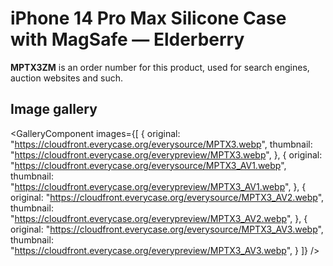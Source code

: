 
# iPhone 14 Pro Max Silicone Case with MagSafe — Elderberry

<Callout type='info' emoji='👉🏻'>**MPTX3ZM** is an order number for this product, used for search engines, auction websites and such.</Callout>

## Image gallery

<GalleryComponent
    images={[
      {
        original: "https://cloudfront.everycase.org/everysource/MPTX3.webp",
        thumbnail: "https://cloudfront.everycase.org/everypreview/MPTX3.webp",
      },
      {
        original: "https://cloudfront.everycase.org/everysource/MPTX3_AV1.webp",
        thumbnail: "https://cloudfront.everycase.org/everypreview/MPTX3_AV1.webp",
      },
      {
        original: "https://cloudfront.everycase.org/everysource/MPTX3_AV2.webp",
        thumbnail: "https://cloudfront.everycase.org/everypreview/MPTX3_AV2.webp",
      },
      {
        original: "https://cloudfront.everycase.org/everysource/MPTX3_AV3.webp",
        thumbnail: "https://cloudfront.everycase.org/everypreview/MPTX3_AV3.webp",
      }
    ]}
  />
